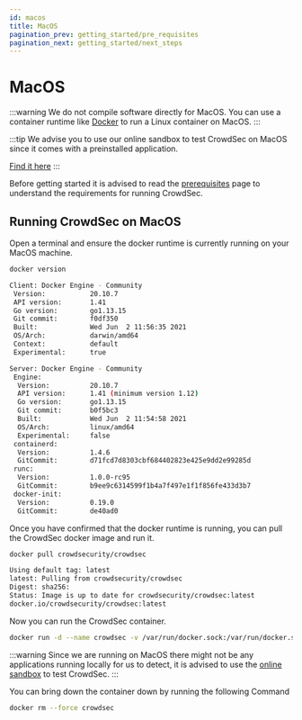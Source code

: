 ```yaml
---
id: macos
title: MacOS
pagination_prev: getting_started/pre_requisites
pagination_next: getting_started/next_steps
---
```


# MacOS

:::warning
We do not compile software directly for MacOS. You can use a container runtime like [Docker](https://www.docker.com/) to run a Linux container on MacOS.
:::

:::tip
We advise you to use our online sandbox to test CrowdSec on MacOS since it comes with a preinstalled application.

[Find it here](https://killercoda.com/iiamloz/scenario/crowdsec-setup)
:::

Before getting started it is advised to read the [prerequisites](/unversioned/getting_started/prerequisites.md) page to understand the requirements for running CrowdSec.

## Running CrowdSec on MacOS

Open a terminal and ensure the docker runtime is currently running on your MacOS machine.

```bash
docker version
```

```bash title="Command Output"
Client: Docker Engine - Community
 Version:           20.10.7
 API version:       1.41
 Go version:        go1.13.15
 Git commit:        f0df350
 Built:             Wed Jun  2 11:56:35 2021
 OS/Arch:           darwin/amd64
 Context:           default
 Experimental:      true

Server: Docker Engine - Community
 Engine:
  Version:          20.10.7
  API version:      1.41 (minimum version 1.12)
  Go version:       go1.13.15
  Git commit:       b0f5bc3
  Built:            Wed Jun  2 11:54:58 2021
  OS/Arch:          linux/amd64
  Experimental:     false
 containerd:
  Version:          1.4.6
  GitCommit:        d71fcd7d8303cbf684402823e425e9dd2e99285d
 runc:
  Version:          1.0.0-rc95
  GitCommit:        b9ee9c6314599f1b4a7f497e1f1f856fe433d3b7
 docker-init:
  Version:          0.19.0
  GitCommit:        de40ad0
```

Once you have confirmed that the docker runtime is running, you can pull the CrowdSec docker image and run it.

```bash
docker pull crowdsecurity/crowdsec
```

```bash title="Command Output"
Using default tag: latest
latest: Pulling from crowdsecurity/crowdsec
Digest: sha256:
Status: Image is up to date for crowdsecurity/crowdsec:latest
docker.io/crowdsecurity/crowdsec:latest
```

Now you can run the CrowdSec container.

```bash
docker run -d --name crowdsec -v /var/run/docker.sock:/var/run/docker.sock -v /etc/crowdsec:/etc/crowdsec -v /var/log:/var/log crowdsecurity/crowdsec
```

:::warning
Since we are running on MacOS there might not be any applications running locally for us to detect, it is advised to use the [online sandbox](https://killercoda.com/iiamloz/scenario/crowdsec-setup) to test CrowdSec.
:::

You can bring down the container down by running the following Command

```bash
docker rm --force crowdsec
```

